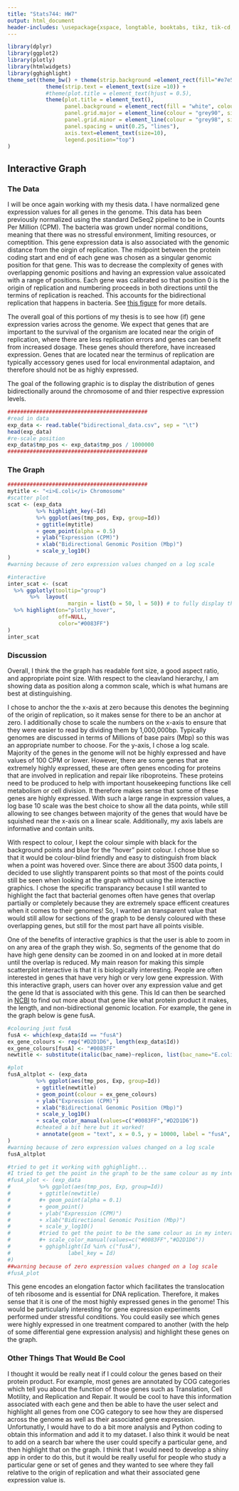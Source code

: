 ```yaml
---
title: "Stats744: HW7"
output: html_document
header-includes: \usepackage{xspace, longtable, booktabs, tikz, tik-cd, graphicx, pgfplots}
---
```


\newcommand{\ecol}{\textit{E.\,coli}\xspace}
```r
library(dplyr)
library(ggplot2)
library(plotly)
library(htmlwidgets)
library(gghighlight)
theme_set(theme_bw() + theme(strip.background =element_rect(fill="#e7e5e2")) +
            theme(strip.text = element_text(size =10)) +
            #theme(plot.title = element_text(hjust = 0.5), 
            theme(plot.title = element_text(), 
                  panel.background = element_rect(fill = "white", colour = NA), 
                  panel.grid.major = element_line(colour = "grey90", size = 0.2), 
                  panel.grid.minor = element_line(colour = "grey98", size = 0.5), 
                  panel.spacing = unit(0.25, "lines"), 
                  axis.text=element_text(size=10),
                  legend.position="top") 
)
```

## Interactive Graph

### The Data

I will be once again working with my thesis data.
I have normalized gene expression values for all genes in the \ecol
genome.
This data has been previously normalized using the standard DeSeq2 pipeline to be in Counts Per Million (CPM).
The bacteria was grown under normal conditions, meaning that there was no stressful environment, limiting resources, or comeptition.
This gene expression data is also associated with the genomic distance from the oirgin of replication.
The midpoint between the protein coding start and end of each gene was chosen as a singular genomic position for that gene.
This was to decrease the complexity of genes with overlapping genomic positions and having an expression value assoicated with a range of positions.
Each gene was calibrated so that position 0 is the origin of replication and numbering proceeds in both directions until the termins of replication is reached.
This accounts for the bidirectional replication that happens in bacteria.
See [this figure](https://github.com/dlato/Stat744/blob/master/bidir_rep_fig.pdf) for more details.

The overall goal of this portions of my thesis is to see how (if) gene expression varies across the genome.
We expect that genes that are important to the survival of the organism are located near the origin of replication, where there are less replication errors and genes can benefit from increased dosage.
These genes should therefore, have increased expression.
Genes that are located near the terminus of replication are typically accessory genes used for local environmental adaptaion, and therefore should not be as highly expressed.

The goal of the following graphic is to display the distribution of genes bidirectionally around the chromosome of \ecol
and thier respective expression levels.

```r
############################################
#read in data
exp_data <- read.table("bidirectional_data.csv", sep = "\t")
head(exp_data)
#re-scale position
exp_data$tmp_pos <- exp_data$tmp_pos / 1000000
############################################
```

### The Graph

```r
############################################
mytitle <- "<i>E.coli</i> Chromosome"
#scatter plot
scat <- (exp_data
         %>% highlight_key(~Id)
         %>% ggplot(aes(tmp_pos, Exp, group=Id)) 
         + ggtitle(mytitle)
         + geom_point(alpha = 0.5)
         + ylab("Expression (CPM)")
         + xlab("Bidirectional Genomic Position (Mbp)")
         + scale_y_log10()
)
#warning because of zero expression values changed on a log scale

#interactive
inter_scat <- (scat
  %>% ggplotly(tooltip="group")
       %>%  layout(
                   margin = list(b = 50, l = 50)) # to fully display the x and y axis labels
  %>% highlight(on="plotly_hover",
                off=NULL,
                color="#0083FF")
)
inter_scat
```


### Discussion

Overall, I think the the graph has readable font size, a good aspect ratio, and appropriate point size.
With respect to the cleavland hierarchy, I am showing data as position along a common scale, which is what humans are best at distinguishing.

I chose to anchor the the x-axis at zero because this denotes the beginning of the origin of replication, so it makes sense for there to be an anchor at zero.
I additionally chose to scale the numbers on the x-axis to ensure that they were easier to read by dividing them by 1,000,000bp.
Typically genomes are discussed in terms of Millions of base pairs (Mbp) so this was an appropriate number to choose.
For the y-axis, I chose a log scale.
Majority of the genes in the genome will not be highly expressed and have values of 100 CPM or lower.
However, there are some genes that are extremely highly expressed, these are often genes encoding for proteins that are involved in replication and repair like riboproteins.
These proteins need to be produced to help with important housekeeping functions like cell metabolism or cell division.
It therefore makes sense that some of these genes are highly expressed.
With such a large range in expression values, a log base 10 scale was the best choice to show all the data points, while still allowing to see changes between majority of the genes that would have be squished near the x-axis on a linear scale.
Additionally, my axis labels are informative and contain units.

With respect to colour, I kept the colour simple with black for the background points and blue for the "hover" point colour.
I chose blue so that it would be colour-blind friendly and easy to distinguish from black when a point was hovered over.
Since there are about 3500 data points, I decided to use slightly transparent points so that most of the points could still be seen when looking at the graph without using the interactive graphics.
I chose the specific transparancy because I still wanted to highlight the fact that bacterial genomes often have genes that overlap partially or completely because they are extremely space efficent creatures when it comes to their genomes!
So, I wanted an transparent value that would still allow for sections of the graph to be densly coloured with these overlapping genes, but still for the most part have all points visible.

One of the benefits of interactive graphics is that the user is able to zoom in on any area of the graph they wish.
So, segments of the genome that do have high gene density can be zoomed in on and looked at in more detail until the overlap is reduced.
My main reason for making this simple scatterplot interactive is that it is biologically interesting.
People are often interested in genes that have very high or very low gene expression.
With this interactive graph, users can hover over any expression value and get the gene Id that is associated with this gene.
This Id can then be searched in [NCBI](https://www.ncbi.nlm.nih.gov/gene/) to find out more about that gene like what protein product it makes, the length, and non-bidirectional genomic location.
For example, the gene in the graph below is gene fusA.
```r
#colouring just fusA
fusA <- which(exp_data$Id == "fusA")
ex_gene_colours <- rep("#D2D1D6", length(exp_data$Id))
ex_gene_colours[fusA] <- "#0083FF"
newtitle <- substitute(italic(bac_name)~replicon, list(bac_name="E.coli", replicon="Chromosome"))

#plot
fusA_altplot <- (exp_data
         %>% ggplot(aes(tmp_pos, Exp, group=Id)) 
         + ggtitle(newtitle)
         + geom_point(colour = ex_gene_colours)
         + ylab("Expression (CPM)")
         + xlab("Bidirectional Genomic Position (Mbp)")
         + scale_y_log10()
         + scale_color_manual(values=c("#0083FF","#D2D1D6"))
         #cheated a bit here but it worked!
         + annotate(geom = "text", x = 0.5, y = 10000, label = "fusA", hjust = "left", colour = "#0083FF")
)
#warning because of zero expression values changed on a log scale
fusA_altplot

#tried to get it working with gghighlight...
#I tried to get the point in the graph to be the same colour as my interactive graph but I could not figure out how to do it in gghighlight
#fusA_plot <- (exp_data
#         %>% ggplot(aes(tmp_pos, Exp, group=Id)) 
#         + ggtitle(newtitle)
#         #+ geom_point(alpha = 0.1)
#         + geom_point()
#         + ylab("Expression (CPM)")
#         + xlab("Bidirectional Genomic Position (Mbp)")
#         + scale_y_log10()
#         #tried to get the point to be the same colour as in my interactive graph, failed.
#         #+ scale_color_manual(values=c("#0083FF","#D2D1D6"))
#         + gghighlight(Id %in% c("fusA"), 
#                  label_key = Id)
#)
##warning because of zero expression values changed on a log scale
#fusA_plot

```


This gene encodes an elongation factor which facilitates the translocation of teh ribosome and is essential for DNA replication.
Therefore, it makes sense that it is one of the most highly expressed genes in the genome!
This would be particularly interesting for gene expression experiments performed under stressful conditions.
You could easily see which genes were highly expressed in one treatment compared to another (with the help of some differential gene expression analysis) and highlight these genes on the graph.

### Other Things That Would Be Cool

I thought it would be really neat if I could colour the genes based on their protein product.
For example, most genes are annotated by COG categories which tell you about the function of those genes such as Translation, Cell Motility, and Replication and Repair.
It would be cool to have this information associated with each gene and then be able to have the user select and highlight all genes from one COG category to see how they are dispersed across the genome as well as their associated gene expression.
Unfortunatly, I would have to do a bit more analysis and Python coding to obtain this information and add it to my dataset.
I also think it would be neat to add on a search bar where the user could specify a particular gene, and then highlight that on the graph.
I think that I would need to develop a shiny app in order to do this, but it would be really useful for people who study a particular gene or set of genes and they wanted to see where they fall relative to the origin of replication and what their associated gene expression value is.


